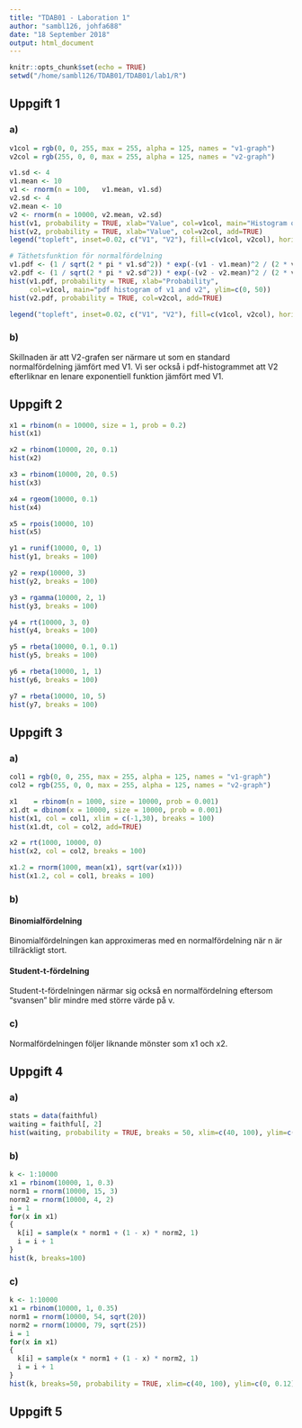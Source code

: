 ```yaml
---
title: "TDAB01 - Laboration 1"
author: "sambl126, johfa688"
date: "18 September 2018"
output: html_document
---
```


```r
knitr::opts_chunk$set(echo = TRUE)
setwd("/home/sambl126/TDAB01/TDAB01/lab1/R")
```

## Uppgift 1
### a)
```r
v1col = rgb(0, 0, 255, max = 255, alpha = 125, names = "v1-graph")
v2col = rgb(255, 0, 0, max = 255, alpha = 125, names = "v2-graph")

v1.sd <- 4
v1.mean <- 10
v1 <- rnorm(n = 100,   v1.mean, v1.sd)
v2.sd <- 4
v2.mean <- 10
v2 <- rnorm(n = 10000, v2.mean, v2.sd)
hist(v1, probability = TRUE, xlab="Value", col=v1col, main="Histogram of v1 and v2", ylim=c(0, 0.15))
hist(v2, probability = TRUE, xlab="Value", col=v2col, add=TRUE)
legend("topleft", inset=0.02, c("V1", "V2"), fill=c(v1col, v2col), horiz=TRUE, cex=0.8)

# Täthetsfunktion för normalfördelning
v1.pdf <- (1 / sqrt(2 * pi * v1.sd^2)) * exp(-(v1 - v1.mean)^2 / (2 * v1.sd^2))
v2.pdf <- (1 / sqrt(2 * pi * v2.sd^2)) * exp(-(v2 - v2.mean)^2 / (2 * v2.sd^2))
hist(v1.pdf, probability = TRUE, xlab="Probability", 
     col=v1col, main="pdf histogram of v1 and v2", ylim=c(0, 50))
hist(v2.pdf, probability = TRUE, col=v2col, add=TRUE)

legend("topleft", inset=0.02, c("V1", "V2"), fill=c(v1col, v2col), horiz=TRUE, cex=0.8)
```

### b)
Skillnaden är att V2-grafen ser närmare ut som en standard normalfördelning jämfört med V1. Vi ser också i pdf-histogrammet att V2 efterliknar en lenare exponentiell funktion jämfört med V1.

## Uppgift 2
```r
x1 = rbinom(n = 10000, size = 1, prob = 0.2)
hist(x1)

x2 = rbinom(10000, 20, 0.1)
hist(x2)

x3 = rbinom(10000, 20, 0.5)
hist(x3)

x4 = rgeom(10000, 0.1)
hist(x4)

x5 = rpois(10000, 10)
hist(x5)

y1 = runif(10000, 0, 1)
hist(y1, breaks = 100)

y2 = rexp(10000, 3)
hist(y2, breaks = 100)

y3 = rgamma(10000, 2, 1)
hist(y3, breaks = 100)

y4 = rt(10000, 3, 0)
hist(y4, breaks = 100)

y5 = rbeta(10000, 0.1, 0.1)
hist(y5, breaks = 100)

y6 = rbeta(10000, 1, 1)
hist(y6, breaks = 100)

y7 = rbeta(10000, 10, 5)
hist(y7, breaks = 100)
```

## Uppgift 3
### a)

```r
col1 = rgb(0, 0, 255, max = 255, alpha = 125, names = "v1-graph")
col2 = rgb(255, 0, 0, max = 255, alpha = 125, names = "v2-graph")

x1    = rbinom(n = 1000, size = 10000, prob = 0.001)
x1.dt = dbinom(x = 10000, size = 10000, prob = 0.001)
hist(x1, col = col1, xlim = c(-1,30), breaks = 100)
hist(x1.dt, col = col2, add=TRUE)

x2 = rt(1000, 10000, 0)
hist(x2, col = col2, breaks = 100)

x1.2 = rnorm(1000, mean(x1), sqrt(var(x1)))
hist(x1.2, col = col1, breaks = 100)

```

### b)
#### Binomialfördelning
Binomialfördelningen kan approximeras med en normalfördelning när n är tillräckligt stort.

#### Student-t-fördelning
Student-t-fördelningen närmar sig också en normalfördelning eftersom "svansen" blir mindre med större värde på v.

### c)
Normalfördelningen följer liknande mönster som x1 och x2.


## Uppgift 4

### a)
```r
stats = data(faithful)
waiting = faithful[, 2]
hist(waiting, probability = TRUE, breaks = 50, xlim=c(40, 100), ylim=c(0, 0.12))
```

### b)
```r
k <- 1:10000
x1 = rbinom(10000, 1, 0.3)
norm1 = rnorm(10000, 15, 3)
norm2 = rnorm(10000, 4, 2)
i = 1
for(x in x1) 
{
  k[i] = sample(x * norm1 + (1 - x) * norm2, 1)
  i = i + 1
}
hist(k, breaks=100)
```

### c)
```r
k <- 1:10000
x1 = rbinom(10000, 1, 0.35)
norm1 = rnorm(10000, 54, sqrt(20))
norm2 = rnorm(10000, 79, sqrt(25))
i = 1
for(x in x1) 
{
  k[i] = sample(x * norm1 + (1 - x) * norm2, 1)
  i = i + 1
}
hist(k, breaks=50, probability = TRUE, xlim=c(40, 100), ylim=c(0, 0.12))
```

## Uppgift 5

